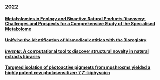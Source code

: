 ### 2022

#### [Metabolomics in Ecology and Bioactive Natural Products Discovery: Challenges and Prospects for a Comprehensive Study of the Specialised Metabolome](https://doi.org/10.2533/chimia.2022.954)

#### [Unifying the identification of biomedical entities with the Bioregistry](https://doi.org/10.1038/s41597-022-01807-3)

#### [*Inventa*: A computational tool to discover structural novelty in natural extracts libraries](https://doi.org/10.3389/fmolb.2022.1028334)

#### [Targeted isolation of photoactive pigments from mushrooms yielded a highly potent new photosensitizer: 7,7′-biphyscion](https://doi.org/10.1038/s41598-022-04975-9)
